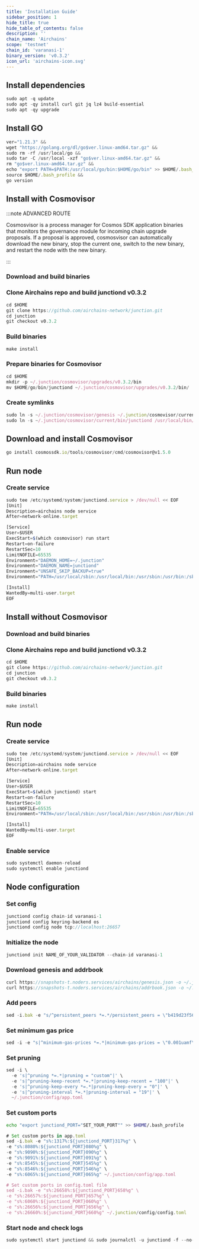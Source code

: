 ```yaml
---
title: 'Installation Guide'
sidebar_position: 1
hide_title: true
hide_table_of_contents: false
description: ''
chain_name: 'Airchains'
scope: 'testnet'
chain_id: 'varanasi-1'
binary_version: 'v0.3.2'
icon_url: 'airchains-icon.svg'
---
```



<PageTitle
  iconUrl="img/airchains-icon.svg"
  title="Airchains Installation Guide"
  chainId="varanasi-1"
  version="v0.3.2"
/>

## Install dependencies

```js
sudo apt -q update
sudo apt -qy install curl git jq lz4 build-essential
sudo apt -qy upgrade
```

## Install GO

```js
ver="1.21.3" &&
wget "https://golang.org/dl/go$ver.linux-amd64.tar.gz" &&
sudo rm -rf /usr/local/go &&
sudo tar -C /usr/local -xzf "go$ver.linux-amd64.tar.gz" &&
rm "go$ver.linux-amd64.tar.gz" &&
echo "export PATH=$PATH:/usr/local/go/bin:$HOME/go/bin" >> $HOME/.bash_profile &&
source $HOME/.bash_profile &&
go version
```

## Install with Cosmovisor

:::note ADVANCED ROUTE

Cosmosvisor is a process manager for Cosmos SDK application binaries that monitors the governance module for incoming chain upgrade proposals. If a proposal is approved, cosmosvisor can automatically download the new binary, stop the current one, switch to the new binary, and restart the node with the new binary.

:::

### Download and build binaries

### Clone Airchains repo and build junctiond v0.3.2

```js
cd $HOME
git clone https://github.com/airchains-network/junction.git
cd junction
git checkout v0.3.2
```

### Build binaries

```js
make install
```

### Prepare binaries for Cosmovisor

```js
cd $HOME
mkdir -p ~/.junction/cosmovisor/upgrades/v0.3.2/bin
mv $HOME/go/bin/junctiond ~/.junction/cosmovisor/upgrades/v0.3.2/bin/
```

### Create symlinks

```js
sudo ln -s ~/.junction/cosmovisor/genesis ~/.junction/cosmovisor/current -f
sudo ln -s ~/.junction/cosmovisor/current/bin/junctiond /usr/local/bin/junctiond -f
```

## Download and install Cosmovisor

```js
go install cosmossdk.io/tools/cosmovisor/cmd/cosmovisor@v1.5.0
```

## Run node

### Create service

```js
sudo tee /etc/systemd/system/junctiond.service > /dev/null << EOF
[Unit]
Description=airchains node service
After=network-online.target

[Service]
User=$USER
ExecStart=$(which cosmovisor) run start
Restart=on-failure
RestartSec=10
LimitNOFILE=65535
Environment="DAEMON_HOME=~/.junction"
Environment="DAEMON_NAME=junctiond"
Environment="UNSAFE_SKIP_BACKUP=true"
Environment="PATH=/usr/local/sbin:/usr/local/bin:/usr/sbin:/usr/bin:/sbin:/bin:/usr/games:/usr/local/games:/snap/bin:~/.junction/cosmovisor/current/bin"

[Install]
WantedBy=multi-user.target
EOF
```

## Install without Cosmovisor

### Download and build binaries

### Clone Airchains repo and build junctiond v0.3.2

```js
cd $HOME
git clone https://github.com/airchains-network/junction.git
cd junction
git checkout v0.3.2
```

### Build binaries

```js
make install
```

## Run node

### Create service

```js
sudo tee /etc/systemd/system/junctiond.service > /dev/null << EOF
[Unit]
Description=airchains node service
After=network-online.target

[Service]
User=$USER
ExecStart=$(which junctiond) start
Restart=on-failure
RestartSec=10
LimitNOFILE=65535
Environment="PATH=/usr/local/sbin:/usr/local/bin:/usr/sbin:/usr/bin:/sbin:/bin:/usr/games:/usr/local/games:/snap/bin"

[Install]
WantedBy=multi-user.target
EOF
```

### Enable service

```js
sudo systemctl daemon-reload
sudo systemctl enable junctiond
```

## Node configuration

### Set config

```js
junctiond config chain-id varanasi-1
junctiond config keyring-backend os
junctiond config node tcp://localhost:26657
```

### Initialize the node

```js
junctiond init NAME_OF_YOUR_VALIDATOR --chain-id varanasi-1
```

### Download genesis and addrbook

```js
curl https://snapshots-t.noders.services/airchains/genesis.json -o ~/.junction/config/genesis.json
curl https://snapshots-t.noders.services/airchains/addrbook.json -o ~/.junction/config/addrbook.json
```

### Add peers

```js
sed -i.bak -e "s/^persistent_peers *=.*/persistent_peers = \"b419d23f56a6a5403319399ed38b6b93138210a1@airchains-t-rpc.noders.services:26756\"/" ~/.junction/config/config.toml
```

### Set minimum gas price

```js
sed -i -e "s|^minimum-gas-prices *=.*|minimum-gas-prices = \"0.001uamf\"|" ~/.junction/config/app.toml
```

### Set pruning

```js
sed -i \
  -e 's|^pruning *=.*|pruning = "custom"|' \
  -e 's|^pruning-keep-recent *=.*|pruning-keep-recent = "100"|' \
  -e 's|^pruning-keep-every *=.*|pruning-keep-every = "0"|' \
  -e 's|^pruning-interval *=.*|pruning-interval = "19"|' \
  ~/.junction/config/app.toml
```

### Set custom ports

```bash
echo "export junctiond_PORT="SET_YOUR_PORT"" >> $HOME/.bash_profile
```

```js
# Set custom ports in app.toml
sed -i.bak -e "s%:1317%:${junctiond_PORT}317%g" \
-e "s%:8080%:${junctiond_PORT}080%g" \
-e "s%:9090%:${junctiond_PORT}090%g" \
-e "s%:9091%:${junctiond_PORT}091%g" \
-e "s%:8545%:${junctiond_PORT}545%g" \
-e "s%:8546%:${junctiond_PORT}546%g" \
-e "s%:6065%:${junctiond_PORT}065%g" ~/.junction/config/app.toml

# Set custom ports in config.toml file
sed -i.bak -e "s%:26658%:${junctiond_PORT}658%g" \
-e "s%:26657%:${junctiond_PORT}657%g" \
-e "s%:6060%:${junctiond_PORT}060%g" \
-e "s%:26656%:${junctiond_PORT}656%g" \
-e "s%:26660%:${junctiond_PORT}660%g" ~/.junction/config/config.toml
```

### Start node and check logs

```js
sudo systemctl start junctiond && sudo journalctl -u junctiond -f --no-hostname -o cat
```
